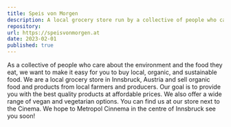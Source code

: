 ```yaml
---
title: Speis von Morgen
description: A local grocery store run by a collective of people who care about the environment and the food they eat.
repository: 
url: https://speisvonmorgen.at
date: 2023-02-01
published: true
---
```


As a collective of people who care about the environment and the food they eat, we want to make it easy for you to buy local, organic, and sustainable food. We are a local grocery store in Innsbruck, Austria and sell organic food and products from local farmers and producers. Our goal is to provide you with the best quality products at affordable prices. We also offer a wide range of vegan and vegetarian options. You can find us at our store next to the Cinema. We hope to Metropol Cinnema in the centre of Innsbruck see you soon!
